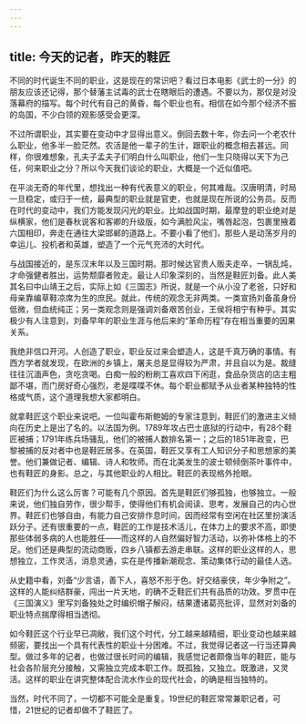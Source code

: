 ```yaml
---
---
---
```

title: 今天的记者，昨天的鞋匠
---






不同的时代诞生不同的职业，这是现在的常识吧？看过日本电影《武士的一分》的朋友应该还记得，那个替藩主试毒的武士在瞎眼后的遭遇。不要以为，那仅是对没落幕府的描写。每个时代有自己的黄昏，每个职业也有。相信在如今那个经济不振的岛国，不少白领的观影感受会更深。

不过所谓职业，其实要在变动中才显得出意义。倒回去数十年，你去问一个老农什么职业，他多半一脸茫然。农活是他一辈子的生计，跟职业的概念相去甚远。同样，你很难想象，孔夫子孟夫子们明白什么叫职业，他们一生只晓得以天下为己任，何来职业之分？所以今天我们谈论的职业，大概是一个近似值吧。

在平淡无奇的年代里，想找出一种有代表意义的职业，何其难哉。汉唐明清，时局一旦稳定，或归于一统，最典型的职业就是官吏，也就是现在所说的公务员。反而在时代的变动中，我们方能发现闪光的职业。比如战国时期，最摩登的职业绝对是纵横家，他们是春秋说客和客卿的升级版，如今满脸风尘，嘴唇起泡，包裹里掖着六国相印，奔走在通往大梁邯郸的道路上。不要小看了他们，那些人是动荡岁月的幸运儿、投机者和英雄，塑造了一个元气充沛的大时代。

与战国接近的，是东汉末年以及三国时期。那时候达官贵人贩夫走卒，一锅乱炖，才命强健者胜出，运势颓靡者败走。最让人印象深刻的，当然是鞋匠刘备。此人美其名曰中山靖王之后，实际上如《三国志》所说，就是一个从小没了老爸，只好和母亲靠编草鞋凉席为生的庶民。就此，传统的观念无非两类。一类宣扬刘备虽身份低微，但血统纯正；另一类观念则是强调刘备艰苦创业，王侯将相宁有种乎。其实极少有人注意到，刘备早年的职业生涯与他后来的“革命历程”存在相当重要的因果关系。

我绝非信口开河。人创造了职业，职业反过来会塑造人，这是千真万确的事情。有西方学者就发现，在欧洲的乡镇上，屠夫总是显得较为严肃，并且自以为是。裁缝往往沉湎声色，贪吃贪喝。白痴一般的粉刷工喜欢四下闲逛，食品杂货店的店主粗鄙不堪，而门房好奇心强烈，老是喋喋不休。每个职业都赋予从业者某种独特的性格或气质，这个道理我想大家都明白。

就拿鞋匠这个职业来说吧。一位叫霍布斯鲍姆的专家注意到，鞋匠们的激进主义倾向在历史上是出了名的。以法国为例。1789年攻占巴士底狱的行动中，有28个鞋匠被捕；1791年练兵场骚乱，他们的被捕人数排名第一；之后的1851年政变，巴黎被捕的反对者中也是鞋匠居多。在英国，鞋匠又享有工人知识分子和思想家的美誉。他们兼做记者、编辑、诗人和牧师。而在北美发生的波士顿倾倒茶叶事件中，也有鞋匠的身影。总之，与其他职业的人相比。鞋匠的表现格外抢眼。

鞋匠们为什么这么厉害？可能有几个原因。首先是鞋匠们够孤独，也够独立。一般来说，他们独自劳作，很少帮手，使得他们有机会阅读、思考，发展自己的内心世界。鞋匠们也够自由，有能力自己安排作息时间，因而经常有空闲在社区里扮演活跃分子。还有很重要的一点，鞋匠的工作是技术活儿，在体力上的要求不高，即使那些体弱多病的人也能胜任——而这样的人自然偏好智力活动，以弥补体格上的不足。他们还是典型的流动商贩，四乡八镇都去游走串联。这样的职业这样的人，思想独立，工作灵活，消息灵通，实在是传播新潮观念、策动集体行动的最佳人选。

从史籍中看，刘备“少言语，善下人，喜怒不形于色。好交结豪侠，年少争附之”。这样的人能纠结群豪，闯出一片天地，的确不乏鞋匠们共有品质的功效。罗贯中在《三国演义》里写刘备独处之时编织帽子解闷，结果遭诸葛亮批评，显然对刘备的职业特点揣摩得相当透彻。

如今鞋匠这个行业早已凋敝，我们这个时代，分工越来越精细，职业变动也越来越频密，要找出一个具有代表性的职业十分困难。不过，我觉得记者这一行当还算典型。做过多年的记者，也做过很长时间的编辑，我感觉记者颇像当年的鞋匠，能与社会各阶层充分接触，又需独立完成本职工作。既孤独，又独立。既激进，又灵活。这样的职业在讲究整体配合流水作业的现代社会，的确是相当独特的。

当然，时代不同了，一切都不可能全是重复。19世纪的鞋匠常常兼职记者，可惜，21世纪的记者却做不了鞋匠了。